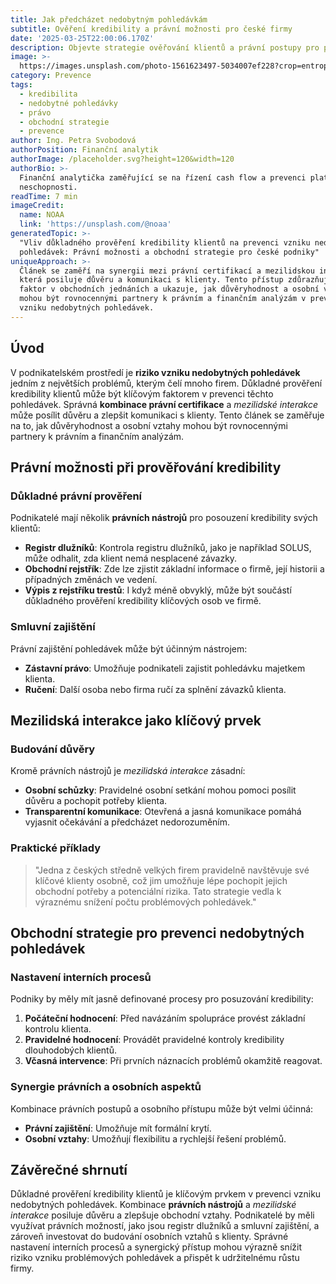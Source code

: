 ```yaml
---
title: Jak předcházet nedobytným pohledávkám
subtitle: Ověření kredibility a právní možnosti pro české firmy
date: '2025-03-25T22:00:06.170Z'
description: Objevte strategie ověřování klientů a právní postupy pro prevenci pohledávek.
image: >-
  https://images.unsplash.com/photo-1561623497-5034007ef228?crop=entropy&cs=tinysrgb&fit=max&fm=jpg&ixid=M3w3MjA5MjJ8MHwxfHJhbmRvbXx8fHx8fHx8fDE3NDI5NDAwMDZ8&ixlib=rb-4.0.3&q=80&w=1080
category: Prevence
tags:
  - kredibilita
  - nedobytné pohledávky
  - právo
  - obchodní strategie
  - prevence
author: Ing. Petra Svobodová
authorPosition: Finanční analytik
authorImage: /placeholder.svg?height=120&width=120
authorBio: >-
  Finanční analytička zaměřující se na řízení cash flow a prevenci platební
  neschopnosti.
readTime: 7 min
imageCredit:
  name: NOAA
  link: 'https://unsplash.com/@noaa'
generatedTopic: >-
  "Vliv důkladného prověření kredibility klientů na prevenci vzniku nedobytných
  pohledávek: Právní možnosti a obchodní strategie pro české podniky"
uniqueApproach: >-
  Článek se zaměří na synergii mezi právní certifikací a mezilidskou interakcí,
  která posiluje důvěru a komunikaci s klienty. Tento přístup zdůrazňuje lidský
  faktor v obchodních jednáních a ukazuje, jak důvěryhodnost a osobní vztahy
  mohou být rovnocennými partnery k právním a finančním analýzám v prevenci
  vzniku nedobytných pohledávek.
---
```


## Úvod

V podnikatelském prostředí je **riziko vzniku nedobytných pohledávek** jedním z největších problémů, kterým čelí mnoho firem. Důkladné prověření kredibility klientů může být klíčovým faktorem v prevenci těchto pohledávek. Správná **kombinace právní certifikace** a *mezilidské interakce* může posílit důvěru a zlepšit komunikaci s klienty. Tento článek se zaměřuje na to, jak důvěryhodnost a osobní vztahy mohou být rovnocennými partnery k právním a finančním analýzám.

## Právní možnosti při prověřování kredibility

### Důkladné právní prověření

Podnikatelé mají několik **právních nástrojů** pro posouzení kredibility svých klientů:

- **Registr dlužníků**: Kontrola registru dlužníků, jako je například SOLUS, může odhalit, zda klient nemá nesplacené závazky.
- **Obchodní rejstřík**: Zde lze zjistit základní informace o firmě, její historii a případných změnách ve vedení.
- **Výpis z rejstříku trestů**: I když méně obvyklý, může být součástí důkladného prověření kredibility klíčových osob ve firmě.

### Smluvní zajištění

Právní zajištění pohledávek může být účinným nástrojem:

- **Zástavní právo**: Umožňuje podnikateli zajistit pohledávku majetkem klienta.
- **Ručení**: Další osoba nebo firma ručí za splnění závazků klienta.

## Mezilidská interakce jako klíčový prvek

### Budování důvěry

Kromě právních nástrojů je *mezilidská interakce* zásadní:

- **Osobní schůzky**: Pravidelné osobní setkání mohou pomoci posílit důvěru a pochopit potřeby klienta.
- **Transparentní komunikace**: Otevřená a jasná komunikace pomáhá vyjasnit očekávání a předcházet nedorozuměním.

### Praktické příklady

> "Jedna z českých středně velkých firem pravidelně navštěvuje své klíčové klienty osobně, což jim umožňuje lépe pochopit jejich obchodní potřeby a potenciální rizika. Tato strategie vedla k výraznému snížení počtu problémových pohledávek."

## Obchodní strategie pro prevenci nedobytných pohledávek

### Nastavení interních procesů

Podniky by měly mít jasně definované procesy pro posuzování kredibility:

1. **Počáteční hodnocení**: Před navázáním spolupráce provést základní kontrolu klienta.
2. **Pravidelné hodnocení**: Provádět pravidelné kontroly kredibility dlouhodobých klientů.
3. **Včasná intervence**: Při prvních náznacích problémů okamžitě reagovat.

### Synergie právních a osobních aspektů

Kombinace právních postupů a osobního přístupu může být velmi účinná:

- **Právní zajištění**: Umožňuje mít formální krytí.
- **Osobní vztahy**: Umožňují flexibilitu a rychlejší řešení problémů.

## Závěrečné shrnutí

Důkladné prověření kredibility klientů je klíčovým prvkem v prevenci vzniku nedobytných pohledávek. Kombinace **právních nástrojů** a *mezilidské interakce* posiluje důvěru a zlepšuje obchodní vztahy. Podnikatelé by měli využívat právních možností, jako jsou registr dlužníků a smluvní zajištění, a zároveň investovat do budování osobních vztahů s klienty. Správné nastavení interních procesů a synergický přístup mohou výrazně snížit riziko vzniku problémových pohledávek a přispět k udržitelnému růstu firmy.
